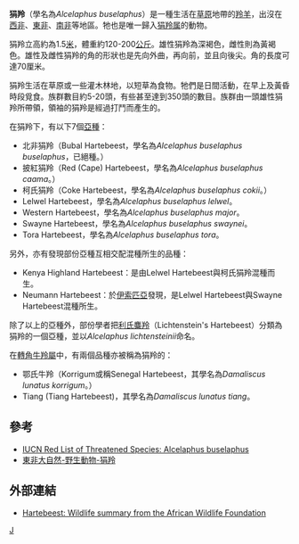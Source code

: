 {{Speciesbox 
| taxon = Alcelaphus buselaphus 
| status = LR/cd
| status_system = iucn2.3
| trend = down
| image = Hardebeest.jpg
| authority = [[Peter_Simon_Pallas|Pallas]], 1766
}}

'''狷羚'''（學名為''Alcelaphus buselaphus''）是一種生活在[[草原|草原]]地帶的[[羚羊|羚羊]]，出沒在[[西非|西非]]、[[東非|東非]]、[[南非|南非]]等地區。牠也是唯一歸入[[狷羚属|狷羚属]]的動物。

狷羚立高約為1.5[[米_(單位)|米]]，體重約120-200[[公斤|公斤]]。雄性狷羚為深褐色，雌性則為黃褐色。雄性及雌性狷羚的角的形狀也是先向外曲，再向前，並且向後尖。角的長度可達70厘米。

狷羚生活在草原或一些灌木林地，以短草為食物。牠們是日間活動，在早上及黃昏時段覓食。族群數目約5-20頭，有些甚至達到350頭的數目。族群由一頭雄性狷羚所帶領，領袖的狷羚是經過打鬥而產生的。

在狷羚下，有以下7個[[亞種|亞種]]：
* 北非狷羚（Bubal Hartebeest，學名為''Alcelaphus buselaphus buselaphus''，已絕種。）
* 披紅狷羚（Red (Cape) Hartebeest，學名為''Alcelaphus buselaphus caama''。）
* 柯氏狷羚（Coke Hartebeest，學名為''Alcelaphus buselaphus cokii''。）
* Lelwel Hartebeest，學名為''Alcelaphus buselaphus lelwel''。
* Western Hartebeest，學名為''Alcelaphus buselaphus major''。
* Swayne Hartebeest，學名為''Alcelaphus buselaphus swaynei''。
* Tora Hartebeest，學名為''Alcelaphus buselaphus tora''。

另外，亦有發現部份亞種互相交配混種所生的品種：
* Kenya Highland Hartebeest：是由Lelwel Hartebeest與柯氏狷羚混種而生。
* Neumann Hartebeest：於[[伊索匹亞|伊索匹亞]]發現，是Lelwel Hartebeest與Swayne Hartebeest混種所生。

除了以上的亞種外，部份學者把[[利氏麋羚|利氏麋羚]]（Lichtenstein's Hartebeest）分類為狷羚的一個亞種，並以''Alcelaphus lichtensteinii''命名。

在[[轉角牛羚屬|轉角牛羚屬]]中，有兩個品種亦被稱為狷羚的：
* 鄂氏牛羚（Korrigum或稱Senegal Hartebeest，其學名為''Damaliscus lunatus korrigum''。）
* Tiang (Tiang Hartebeest)，其學名為''Damaliscus lunatus tiang''。

== 參考 ==
* [http://www.redlist.org/search/search.php?freetext=Alcelaphus&modifier=phrase&criteria=wholedb&taxa_species=1&Submit.x=102&Submit.y=11&redlistCategory%5B%5D=all&redlistAssessyear%5B%5D=all&country%5B%5D=all&aquatic%5B%5D=all&regions%5B%5D=all&habitats%5B%5D=all&threats%5B%5D=all IUCN Red List of Threatened Species: Alcelaphus buselaphus]{{dead link|date=2018年3月 |bot=InternetArchiveBot |fix-attempted=yes }}
* [https://web.archive.org/web/20060903062437/http://wildnature.go2c.info/wildlife/hartebeest.htm 東非大自然-野生動物-狷羚]

== 外部連結 ==
* [http://www.awf.org/wildlives/121 Hartebeest: Wildlife summary from the African Wildlife Foundation] {{Wayback|url=http://www.awf.org/wildlives/121 |date=20080517104531 }}

{{Artiodactyla|R.2}}
{{Taxonbar|from=Q622880}}

[[Category:狷羚属|J]]